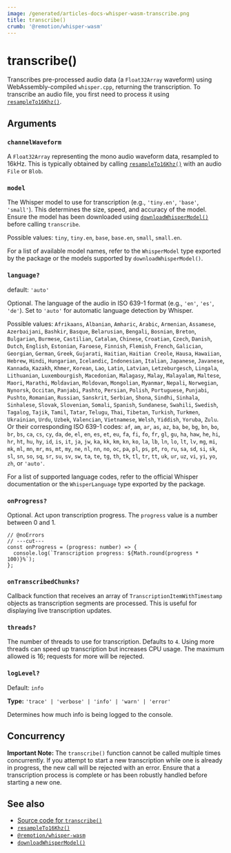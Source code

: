 ```yaml
---
image: /generated/articles-docs-whisper-wasm-transcribe.png
title: transcribe()
crumb: '@remotion/whisper-wasm'
---
```


# transcribe()

Transcribes pre-processed audio data (a `Float32Array` waveform) using WebAssembly-compiled `whisper.cpp`, returning the transcription. To transcribe an audio file, you first need to process it using [`resampleTo16Khz()`](/docs/whisper-wasm/resample-to-16khz).

## Arguments

### `channelWaveform`

A `Float32Array` representing the mono audio waveform data, resampled to 16kHz. This is typically obtained by calling [`resampleTo16Khz()`](/docs/whisper-wasm/resample-to-16khz) with an audio `File` or `Blob`.

### `model`

The Whisper model to use for transcription (e.g., `'tiny.en'`, `'base'`, `'small'`). This determines the size, speed, and accuracy of the model. Ensure the model has been downloaded using [`downloadWhisperModel()`](/docs/whisper-wasm/download-whisper-model) before calling `transcribe`.

Possible values: `tiny`, `tiny.en`, `base`, `base.en`, `small`, `small.en`.

For a list of available model names, refer to the `WhisperModel` type exported by the package or the models supported by `downloadWhisperModel()`.

### `language?`

default: `'auto'`

Optional. The language of the audio in ISO 639-1 format (e.g., `'en'`, `'es'`, `'de'`). Set to `'auto'` for automatic language detection by Whisper.

Possible values: `Afrikaans`, `Albanian`, `Amharic`, `Arabic`, `Armenian`, `Assamese`, `Azerbaijani`, `Bashkir`, `Basque`, `Belarusian`, `Bengali`, `Bosnian`, `Breton`, `Bulgarian`, `Burmese`, `Castilian`, `Catalan`, `Chinese`, `Croatian`, `Czech`, `Danish`, `Dutch`, `English`, `Estonian`, `Faroese`, `Finnish`, `Flemish`, `French`, `Galician`, `Georgian`, `German`, `Greek`, `Gujarati`, `Haitian`, `Haitian Creole`, `Hausa`, `Hawaiian`, `Hebrew`, `Hindi`, `Hungarian`, `Icelandic`, `Indonesian`, `Italian`, `Japanese`, `Javanese`, `Kannada`, `Kazakh`, `Khmer`, `Korean`, `Lao`, `Latin`, `Latvian`, `Letzeburgesch`, `Lingala`, `Lithuanian`, `Luxembourgish`, `Macedonian`, `Malagasy`, `Malay`, `Malayalam`, `Maltese`, `Maori`, `Marathi`, `Moldavian`, `Moldovan`, `Mongolian`, `Myanmar`, `Nepali`, `Norwegian`, `Nynorsk`, `Occitan`, `Panjabi`, `Pashto`, `Persian`, `Polish`, `Portuguese`, `Punjabi`, `Pushto`, `Romanian`, `Russian`, `Sanskrit`, `Serbian`, `Shona`, `Sindhi`, `Sinhala`, `Sinhalese`, `Slovak`, `Slovenian`, `Somali`, `Spanish`, `Sundanese`, `Swahili`, `Swedish`, `Tagalog`, `Tajik`, `Tamil`, `Tatar`, `Telugu`, `Thai`, `Tibetan`, `Turkish`, `Turkmen`, `Ukrainian`, `Urdu`, `Uzbek`, `Valencian`, `Vietnamese`, `Welsh`, `Yiddish`, `Yoruba`, `Zulu`.
Or their corresponding ISO 639-1 codes:
`af`, `am`, `ar`, `as`, `az`, `ba`, `be`, `bg`, `bn`, `bo`, `br`, `bs`, `ca`, `cs`, `cy`, `da`, `de`, `el`, `en`, `es`, `et`, `eu`, `fa`, `fi`, `fo`, `fr`, `gl`, `gu`, `ha`, `haw`, `he`, `hi`, `hr`, `ht`, `hu`, `hy`, `id`, `is`, `it`, `ja`, `jw`, `ka`, `kk`, `km`, `kn`, `ko`, `la`, `lb`, `ln`, `lo`, `lt`, `lv`, `mg`, `mi`, `mk`, `ml`, `mn`, `mr`, `ms`, `mt`, `my`, `ne`, `nl`, `nn`, `no`, `oc`, `pa`, `pl`, `ps`, `pt`, `ro`, `ru`, `sa`, `sd`, `si`, `sk`, `sl`, `sn`, `so`, `sq`, `sr`, `su`, `sv`, `sw`, `ta`, `te`, `tg`, `th`, `tk`, `tl`, `tr`, `tt`, `uk`, `ur`, `uz`, `vi`, `yi`, `yo`, `zh`, or `'auto'`.

For a list of supported language codes, refer to the official Whisper documentation or the `WhisperLanguage` type exported by the package.

### `onProgress?`

Optional. Act upon transcription progress. The `progress` value is a number between 0 and 1.

```tsx twoslash
// @noErrors
// ---cut---
const onProgress = (progress: number) => {
  console.log(`Transcription progress: ${Math.round(progress * 100)}%`);
};
```

### `onTranscribedChunks?`

Callback function that receives an array of `TranscriptionItemWithTimestamp` objects as transcription segments are processed. This is useful for displaying live transcription updates.

### `threads?`

The number of threads to use for transcription. Defaults to `4`. Using more threads can speed up transcription but increases CPU usage. The maximum allowed is 16; requests for more will be rejected.

### `logLevel?`

Default: `info`

**Type:** `'trace' | 'verbose' | 'info' | 'warn' | 'error'`

Determines how much info is being logged to the console.

## Concurrency

**Important Note:** The `transcribe()` function cannot be called multiple times concurrently. If you attempt to start a new transcription while one is already in progress, the new call will be rejected with an error. Ensure that a transcription process is complete or has been robustly handled before starting a new one.

## See also

- [Source code for `transcribe()`](https://github.com/remotion-dev/remotion/blob/main/packages/whisper-wasm/src/transcribe.ts)
- [`resampleTo16Khz()`](/docs/whisper-wasm/resample-to-16khz)
- [`@remotion/whisper-wasm`](/docs/whisper-wasm)
- [`downloadWhisperModel()`](/docs/whisper-wasm/download-whisper-model)
